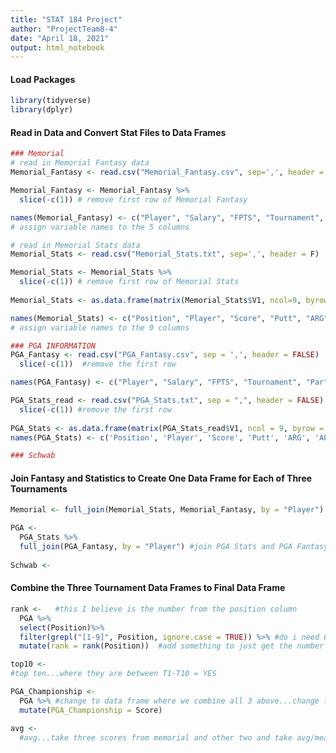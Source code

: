 ```yaml
---
title: "STAT 184 Project"
author: "ProjectTeam8-4"
date: "April 18, 2021"
output: html_notebook
---
```


#### Load Packages
```r
library(tidyverse) 
library(dplyr)
```

#### Read in Data and Convert Stat Files to Data Frames
```r
### Memorial
# read in Memorial Fantasy data
Memorial_Fantasy <- read.csv("Memorial_Fantasy.csv", sep=',', header = F)

Memorial_Fantasy <- Memorial_Fantasy %>%
  slice(-c(1)) # remove first row of Memorial Fantasy

names(Memorial_Fantasy) <- c("Player", "Salary", "FPTS", "Tournament", "Par")
# assign variable names to the 5 columns

# read in Memorial Stats data
Memorial_Stats <- read.csv("Memorial_Stats.txt", sep=',', header = F)

Memorial_Stats <- Memorial_Stats %>%
  slice(-c(1)) # remove first row of Memorial Stats
  
Memorial_Stats <- as.data.frame(matrix(Memorial_Stats$V1, ncol=9, byrow=T)) # wrangle data into data table

names(Memorial_Stats) <- c("Position", "Player", "Score", "Putt", "ARG", "App", "OTT", "T2G", "Total")
# assign variable names to the 9 columns
```

```r
### PGA INFORMATION
PGA_Fantasy <- read.csv("PGA_Fantasy.csv", sep = ',', header = FALSE)  %>% #read in PGA Fantasy data
  slice(-c(1))  #remove the first row 

names(PGA_Fantasy) <- c("Player", "Salary", "FPTS", "Tournament", "Par")  #assign variable names to 5 columns in PGA Fantasy 

PGA_Stats_read <- read.csv("PGA_Stats.txt", sep = ",", header = FALSE) %>% #read in PGA Stats data
  slice(-c(1)) #remove the first row 
  
PGA_Stats <- as.data.frame(matrix(PGA_Stats_read$V1, ncol = 9, byrow = TRUE)) #place data in table by wrangling data
names(PGA_Stats) <- c('Position', 'Player', 'Score', 'Putt', 'ARG', 'APP', 'OTT', 'T2G', 'Total') #assign variable names to 9 columns in PGA Stats

### Schwab
```

#### Join Fantasy and Statistics to Create One Data Frame for Each of Three Tournaments
```r
Memorial <- full_join(Memorial_Stats, Memorial_Fantasy, by = "Player")

PGA <-
  PGA_Stats %>%
  full_join(PGA_Fantasy, by = "Player") #join PGA Stats and PGA Fantasy into one table by the variable Player
  
Schwab <-
```

#### Combine the Three Tournament Data Frames to Final Data Frame 
```r
rank <-   #this I believe is the number from the position column 
  PGA %>%
  select(Position)%>%
  filter(grepl("[1-9]", Position, ignore.case = TRUE)) %>% #do i need 0-9? 
  mutate(rank = rank(Position))  #add something to just get the number in the position...does it need to show if CUT, etc?? 

top10 <-
#top ten...where they are between T1-T10 = YES

PGA_Championship <-
  PGA %>% #change to data frame where we combine all 3 above...change this in the above one too
  mutate(PGA_Championship = Score)

avg <- 
  #avg...take three scores from memorial and other two and take avg/mean

```



